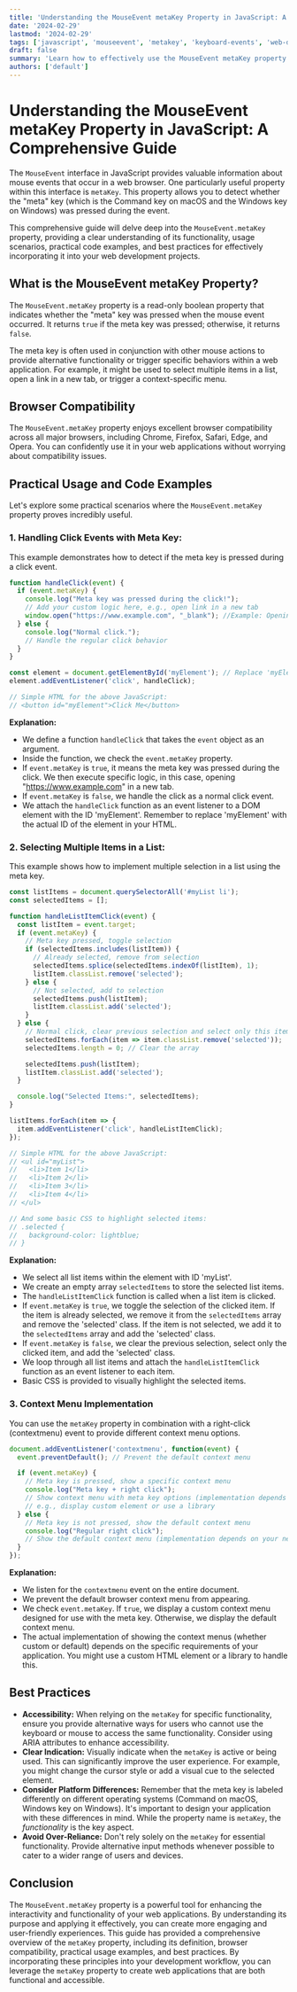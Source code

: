 ```yaml
---
title: 'Understanding the MouseEvent metaKey Property in JavaScript: A Comprehensive Guide'
date: '2024-02-29'
lastmod: '2024-02-29'
tags: ['javascript', 'mouseevent', 'metakey', 'keyboard-events', 'web-development', 'dom-events', 'event-handling', 'control-key', 'command-key']
draft: false
summary: 'Learn how to effectively use the MouseEvent metaKey property in JavaScript to detect when the meta key (Command key on macOS, Windows key on Windows) is pressed during mouse events. Includes practical examples and best practices for building interactive web applications.'
authors: ['default']
---
```


# Understanding the MouseEvent metaKey Property in JavaScript: A Comprehensive Guide

The `MouseEvent` interface in JavaScript provides valuable information about mouse events that occur in a web browser. One particularly useful property within this interface is `metaKey`. This property allows you to detect whether the "meta" key (which is the Command key on macOS and the Windows key on Windows) was pressed during the event.

This comprehensive guide will delve deep into the `MouseEvent.metaKey` property, providing a clear understanding of its functionality, usage scenarios, practical code examples, and best practices for effectively incorporating it into your web development projects.

## What is the MouseEvent metaKey Property?

The `MouseEvent.metaKey` property is a read-only boolean property that indicates whether the "meta" key was pressed when the mouse event occurred.  It returns `true` if the meta key was pressed; otherwise, it returns `false`.

The meta key is often used in conjunction with other mouse actions to provide alternative functionality or trigger specific behaviors within a web application.  For example, it might be used to select multiple items in a list, open a link in a new tab, or trigger a context-specific menu.

## Browser Compatibility

The `MouseEvent.metaKey` property enjoys excellent browser compatibility across all major browsers, including Chrome, Firefox, Safari, Edge, and Opera.  You can confidently use it in your web applications without worrying about compatibility issues.

## Practical Usage and Code Examples

Let's explore some practical scenarios where the `MouseEvent.metaKey` property proves incredibly useful.

### 1. Handling Click Events with Meta Key:

This example demonstrates how to detect if the meta key is pressed during a click event.

```javascript
function handleClick(event) {
  if (event.metaKey) {
    console.log("Meta key was pressed during the click!");
    // Add your custom logic here, e.g., open link in a new tab
    window.open("https://www.example.com", "_blank"); //Example: Opening link in new tab. Replace with your desired link.
  } else {
    console.log("Normal click.");
    // Handle the regular click behavior
  }
}

const element = document.getElementById('myElement'); // Replace 'myElement' with the actual ID
element.addEventListener('click', handleClick);

// Simple HTML for the above JavaScript:
// <button id="myElement">Click Me</button>
```

**Explanation:**

* We define a function `handleClick` that takes the `event` object as an argument.
* Inside the function, we check the `event.metaKey` property.
* If `event.metaKey` is `true`, it means the meta key was pressed during the click. We then execute specific logic, in this case, opening "https://www.example.com" in a new tab.
* If `event.metaKey` is `false`, we handle the click as a normal click event.
* We attach the `handleClick` function as an event listener to a DOM element with the ID 'myElement'.  Remember to replace 'myElement' with the actual ID of the element in your HTML.

### 2. Selecting Multiple Items in a List:

This example shows how to implement multiple selection in a list using the meta key.

```javascript
const listItems = document.querySelectorAll('#myList li');
const selectedItems = [];

function handleListItemClick(event) {
  const listItem = event.target;
  if (event.metaKey) {
    // Meta key pressed, toggle selection
    if (selectedItems.includes(listItem)) {
      // Already selected, remove from selection
      selectedItems.splice(selectedItems.indexOf(listItem), 1);
      listItem.classList.remove('selected');
    } else {
      // Not selected, add to selection
      selectedItems.push(listItem);
      listItem.classList.add('selected');
    }
  } else {
    // Normal click, clear previous selection and select only this item
    selectedItems.forEach(item => item.classList.remove('selected'));
    selectedItems.length = 0; // Clear the array

    selectedItems.push(listItem);
    listItem.classList.add('selected');
  }

  console.log("Selected Items:", selectedItems);
}

listItems.forEach(item => {
  item.addEventListener('click', handleListItemClick);
});

// Simple HTML for the above JavaScript:
// <ul id="myList">
//   <li>Item 1</li>
//   <li>Item 2</li>
//   <li>Item 3</li>
//   <li>Item 4</li>
// </ul>

// And some basic CSS to highlight selected items:
// .selected {
//   background-color: lightblue;
// }
```

**Explanation:**

* We select all list items within the element with ID 'myList'.
* We create an empty array `selectedItems` to store the selected list items.
* The `handleListItemClick` function is called when a list item is clicked.
* If `event.metaKey` is `true`, we toggle the selection of the clicked item.  If the item is already selected, we remove it from the `selectedItems` array and remove the 'selected' class.  If the item is not selected, we add it to the `selectedItems` array and add the 'selected' class.
* If `event.metaKey` is `false`, we clear the previous selection, select only the clicked item, and add the 'selected' class.
* We loop through all list items and attach the `handleListItemClick` function as an event listener to each item.
* Basic CSS is provided to visually highlight the selected items.

### 3. Context Menu Implementation

You can use the `metaKey` property in combination with a right-click (contextmenu) event to provide different context menu options.

```javascript
document.addEventListener('contextmenu', function(event) {
  event.preventDefault(); // Prevent the default context menu

  if (event.metaKey) {
    // Meta key is pressed, show a specific context menu
    console.log("Meta key + right click");
    // Show context menu with meta key options (implementation depends on your needs)
    // e.g., display custom element or use a library
  } else {
    // Meta key is not pressed, show the default context menu
    console.log("Regular right click");
    // Show the default context menu (implementation depends on your needs)
  }
});
```

**Explanation:**

* We listen for the `contextmenu` event on the entire document.
* We prevent the default browser context menu from appearing.
* We check `event.metaKey`.  If `true`, we display a custom context menu designed for use with the meta key. Otherwise, we display the default context menu.
* The actual implementation of showing the context menus (whether custom or default) depends on the specific requirements of your application. You might use a custom HTML element or a library to handle this.

## Best Practices

* **Accessibility:**  When relying on the `metaKey` for specific functionality, ensure you provide alternative ways for users who cannot use the keyboard or mouse to access the same functionality.  Consider using ARIA attributes to enhance accessibility.
* **Clear Indication:** Visually indicate when the `metaKey` is active or being used.  This can significantly improve the user experience.  For example, you might change the cursor style or add a visual cue to the selected element.
* **Consider Platform Differences:**  Remember that the meta key is labeled differently on different operating systems (Command on macOS, Windows key on Windows). It's important to design your application with these differences in mind.  While the property name is `metaKey`, the *functionality* is the key aspect.
* **Avoid Over-Reliance:**  Don't rely solely on the `metaKey` for essential functionality.  Provide alternative input methods whenever possible to cater to a wider range of users and devices.

## Conclusion

The `MouseEvent.metaKey` property is a powerful tool for enhancing the interactivity and functionality of your web applications. By understanding its purpose and applying it effectively, you can create more engaging and user-friendly experiences. This guide has provided a comprehensive overview of the `metaKey` property, including its definition, browser compatibility, practical usage examples, and best practices.  By incorporating these principles into your development workflow, you can leverage the `metaKey` property to create web applications that are both functional and accessible.